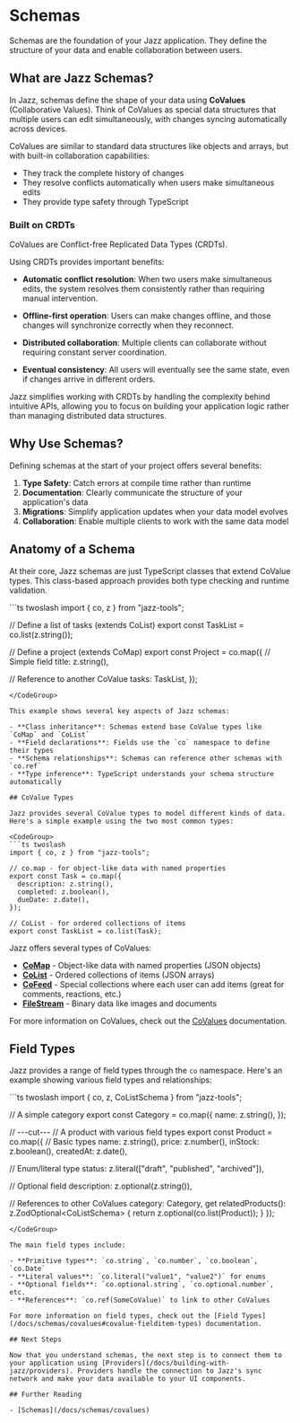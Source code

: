 
# Schemas

Schemas are the foundation of your Jazz application. They define the structure of your data and enable collaboration between users.

## What are Jazz Schemas?

In Jazz, schemas define the shape of your data using **CoValues** (Collaborative Values). Think of CoValues as special data structures that multiple users can edit simultaneously, with changes syncing automatically across devices.

CoValues are similar to standard data structures like objects and arrays, but with built-in collaboration capabilities:

- They track the complete history of changes
- They resolve conflicts automatically when users make simultaneous edits
- They provide type safety through TypeScript

### Built on CRDTs

CoValues are Conflict-free Replicated Data Types (CRDTs).

Using CRDTs provides important benefits:

- **Automatic conflict resolution**: When two users make simultaneous edits, the system resolves them consistently rather than requiring manual intervention.

- **Offline-first operation**: Users can make changes offline, and those changes will synchronize correctly when they reconnect.

- **Distributed collaboration**: Multiple clients can collaborate without requiring constant server coordination.

- **Eventual consistency**: All users will eventually see the same state, even if changes arrive in different orders.

Jazz simplifies working with CRDTs by handling the complexity behind intuitive APIs, allowing you to focus on building your application logic rather than managing distributed data structures.

## Why Use Schemas?

Defining schemas at the start of your project offers several benefits:

1. **Type Safety**: Catch errors at compile time rather than runtime
2. **Documentation**: Clearly communicate the structure of your application's data
3. **Migrations**: Simplify application updates when your data model evolves
4. **Collaboration**: Enable multiple clients to work with the same data model

## Anatomy of a Schema

At their core, Jazz schemas are just TypeScript classes that extend CoValue types. This class-based approach provides both type checking and runtime validation.

<CodeGroup>
```ts twoslash
import { co, z } from "jazz-tools";

// Define a list of tasks (extends CoList)
export const TaskList = co.list(z.string());

// Define a project (extends CoMap)
export const Project = co.map({
  // Simple field
  title: z.string(),
  
  // Reference to another CoValue
  tasks: TaskList,
});
```
</CodeGroup>

This example shows several key aspects of Jazz schemas:

- **Class inheritance**: Schemas extend base CoValue types like `CoMap` and `CoList`
- **Field declarations**: Fields use the `co` namespace to define their types
- **Schema relationships**: Schemas can reference other schemas with `co.ref`
- **Type inference**: TypeScript understands your schema structure automatically

## CoValue Types

Jazz provides several CoValue types to model different kinds of data. Here's a simple example using the two most common types:

<CodeGroup>
```ts twoslash
import { co, z } from "jazz-tools";

// co.map - for object-like data with named properties
export const Task = co.map({
  description: z.string(),
  completed: z.boolean(),
  dueDate: z.date(),
});

// CoList - for ordered collections of items
export const TaskList = co.list(Task);
```
</CodeGroup>

Jazz offers several types of CoValues:

- [**CoMap**](/docs/using-covalues/comaps) - Object-like data with named properties (JSON objects)
- [**CoList**](/docs/using-covalues/colists) - Ordered collections of items (JSON arrays)
- [**CoFeed**](/docs/using-covalues/cofeeds) - Special collections where each user can add items (great for comments, reactions, etc.)
- [**FileStream**](/docs/using-covalues/filestreams) - Binary data like images and documents

For more information on CoValues, check out the [CoValues](/docs/schemas/covalues) documentation.

## Field Types

Jazz provides a range of field types through the `co` namespace. Here's an example showing various field types and relationships:

<CodeGroup>
```ts twoslash
import { co, z, CoListSchema } from "jazz-tools";

// A simple category
export const Category = co.map({
  name: z.string(),
});

// ---cut---
// A product with various field types
export const Product = co.map({
  // Basic types
  name: z.string(),
  price: z.number(),
  inStock: z.boolean(),
  createdAt: z.date(),
  
  // Enum/literal type
  status: z.literal(["draft", "published", "archived"]),
  
  // Optional field
  description: z.optional(z.string()),
  
  // References to other CoValues
  category: Category,
  get relatedProducts(): z.ZodOptional<CoListSchema<typeof Product>> {
    return z.optional(co.list(Product));
  }
});
```
</CodeGroup>

The main field types include:

- **Primitive types**: `co.string`, `co.number`, `co.boolean`, `co.Date`
- **Literal values**: `co.literal("value1", "value2")` for enums
- **Optional fields**: `co.optional.string`, `co.optional.number`, etc.
- **References**: `co.ref(SomeCoValue)` to link to other CoValues

For more information on field types, check out the [Field Types](/docs/schemas/covalues#covalue-fielditem-types) documentation.

## Next Steps

Now that you understand schemas, the next step is to connect them to your application using [Providers](/docs/building-with-jazz/providers). Providers handle the connection to Jazz's sync network and make your data available to your UI components.

## Further Reading

- [Schemas](/docs/schemas/covalues)